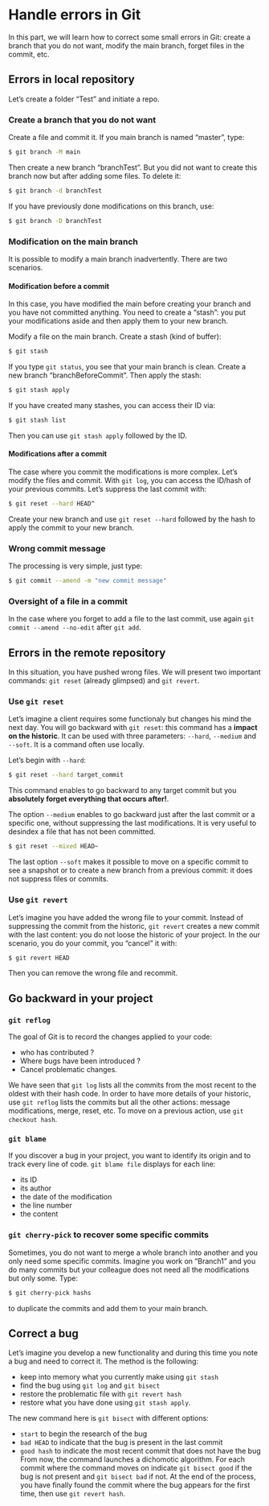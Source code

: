 # Handle errors in Git

In this part, we will learn how to correct some small errors in Git: create a branch that you do not want, modify the main branch, forget files in the commit, etc. 

## Errors in local repository

Let's create a folder "Test" and initiate a repo. 

### Create a branch that you do not want
Create a file and commit it. If you main branch is named "master", type:
```bash
$ git branch -M main
```
Then create a new branch "branchTest". But you did not want to create this branch now but after adding some files. To delete it:
```bash
$ git branch -d branchTest
``` 
If you have previously done modifications on this branch, use:
```bash
$ git branch -D branchTest
``` 

### Modification on the main branch
It is possible to modify a main branch inadvertently. There are two scenarios.

#### Modification before a commit
In this case, you have modified the main before creating your branch and you have not committed anything. You need to create a "stash": you put your modifications aside and then apply them to your new branch. 

Modify a file on the main branch. Create a stash (kind of buffer):
```bash
$ git stash
```
If you type ```git status```, you see that your main branch is clean. Create a new branch "branchBeforeCommit". Then apply the stash:
```bash
$ git stash apply
```
If you have created many stashes, you can access their ID via:
```bash
$ git stash list
```
Then you can use ```git stash apply``` followed by the ID. 

#### Modifications after a commit

The case where you commit the modifications is more complex. Let's modify the files and commit. With ```git log```, you can access the ID/hash of your previous commits. Let's suppress the last commit with:
```bash
$ git reset --hard HEAD^
```
Create your new branch and use ```git reset --hard``` followed by the hash to apply the commit to your new branch. 

### Wrong commit message
The processing is very simple, just type:
```bash
$ git commit --amend -m "new commit message"
```

### Oversight of a file in a commit
In the case where you forget to add a file to the last commit, use again ```git commit --amend --no-edit``` after ```git add```. 

## Errors in the remote repository
In this situation, you have pushed wrong files. We will present two important commands: ```git reset``` (already glimpsed) and ```git revert```.

### Use ```git reset```
Let's imagine a client requires some functionaly but changes his mind the next day. You will go backward with ```git reset```: this command has a **impact on the historic**. It can be used with three parameters: ```--hard```, ```--medium``` and ```--soft```. It is a command often use locally. 

Let's begin with ```--hard```:
```bash
$ git reset --hard target_commit
```
This command enables to go backward to any target commit but you **absolutely forget everything that occurs after!**. 

The option ```--medium``` enables to go backward just after the last commit or a specific one, without suppressing the last modifications. It is very useful to desindex a file that has not been committed. 
```bash
$ git reset --mixed HEAD~
```
The last option ```--soft``` makes it possible to move on a specific commit to see a snapshot or to create a new branch from a previous commit: it does not suppress files or commits.

### Use ```git revert```
Let's imagine you have added the wrong file to your commit. Instead of suppressing the commit from the historic, ```git revert``` creates a new commit with the last content: you do not loose the historic of your project. In the our scenario, you do your commit, you "cancel" it with:
```bash
$ git revert HEAD
```
Then you can remove the wrong file and recommit. 

## Go backward in your project

### ```git reflog```
The goal of Git is to record the changes applied to your code:

- who has contributed ?
- Where bugs have been introduced ?
- Cancel problematic changes.

We have seen that ```git log``` lists all the commits from the most recent to the oldest with their hash code. 
In order to have more details of your historic, use ```git reflog``` lists the commits but all the other actions: message modifications, merge, reset, etc. To move on a previous action, use ```git checkout hash```. 

### ```git blame```
If you discover a bug in your project, you want to identify its origin and to track every line of code. ```git blame file``` displays for each line:

- its ID
- its author
- the date of the modification
- the line number
- the content

### ```git cherry-pick``` to recover some specific commits
Sometimes, you do not want to merge a whole branch into another and you only need some specific commits. 
Imagine you work on "Branch1" and you do many commits but your colleague does not need all the modifications but only some. 
Type:
```bash
$ git cherry-pick hashs
```
to duplicate the commits and add them to your main branch. 

## Correct a bug 
Let's imagine you develop a new functionality and during this time you note a bug and need to correct it. The method is the following:

- keep into memory what you currently make using ```git stash```
- find the bug using ```git log``` and ```git bisect```
- restore the problematic file with ```git revert hash```
- restore what you have done using ```git stash apply```.

The new command here is ```git bisect``` with different options:

- ```start``` to begin the research of the bug
- ```bad HEAD``` to indicate that the bug is present in the last commit
- ```good hash``` to indicate the most recent commit that does not have the bug
From now, the command launches a dichomotic algorithm. For each commit where the command moves on indicate ```git bisect good``` if the bug is not present and ```git bisect bad``` if not. At the end of the process, you have finally found the commit where the bug appears for the first time, then use ```git revert hash```.   
